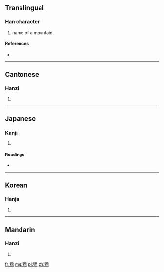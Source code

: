 ==Translingual==

===Han character===
{{Han char|rn=46|rad=山|as=07|sn=10|four=4727<sub>1</sub>|canj=大竹弓土山 (KHNGU)}}

# name of a mountain

====References====
* {{Han ref|kx=0311.330|dkj=08096|dj=0612.020|hdz=21350.090|uh=5CF1|ud=23793|bh=D16F|bd=53615}}

----

==Cantonese==

===Hanzi===
{{yue-hanzi|jyut=|y=naau4}}

# {{defn|Cantonese|sort=山07}}

----

==Japanese==

===Kanji===
{{ja-kanji|grade=|rs=山07}}

# {{defn|Japanese|sort=山07}}

====Readings====
* {{ja-readings|on=[[どう]] (dō), [[のう]] (nō)|kun=}}

----

==Korean==

===Hanja===
{{ko-hanja|hangeul=노|rv=no|mr=no}}

# {{defn|Korean|sort=山07}}

----

==Mandarin==

===Hanzi===
{{cmn-hanzi|pin=[[náo]] ([[nao2]])|wg=nao<sup>2</sup>}}

# {{defn|Mandarin|sort=山07}}

[[fr:峱]]
[[mg:峱]]
[[pl:峱]]
[[zh:峱]]